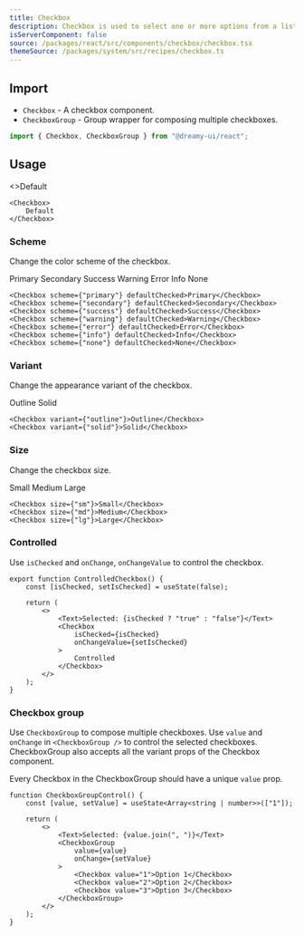 ```yaml
---
title: Checkbox
description: Checkbox is used to select one or more options from a list.
isServerComponent: false
source: /packages/react/src/components/checkbox/checkbox.tsx
themeSource: /packages/system/src/recipes/checkbox.ts
---
```


## Import

- `Checkbox` - A checkbox component.
- `CheckboxGroup` - Group wrapper for composing multiple checkboxes.

```jsx
import { Checkbox, CheckboxGroup } from "@dreamy-ui/react";
```

## Usage

<Wrapper>
	<Checkbox>
		<>Default</>
	</Checkbox>
</Wrapper>

```tsx
<Checkbox>
	Default
</Checkbox>
```

### Scheme

Change the color scheme of the checkbox.

<Wrapper>
	<Checkbox scheme={"primary"} defaultChecked>Primary</Checkbox>
	<Checkbox scheme={"secondary"} defaultChecked>Secondary</Checkbox>
	<Checkbox scheme={"success"} defaultChecked>Success</Checkbox>
	<Checkbox scheme={"warning"} defaultChecked>Warning</Checkbox>
	<Checkbox scheme={"error"} defaultChecked>Error</Checkbox>
	<Checkbox scheme={"info"} defaultChecked>Info</Checkbox>
	<Checkbox scheme={"none"} defaultChecked>None</Checkbox>
</Wrapper>

```tsx
<Checkbox scheme={"primary"} defaultChecked>Primary</Checkbox>
<Checkbox scheme={"secondary"} defaultChecked>Secondary</Checkbox>
<Checkbox scheme={"success"} defaultChecked>Success</Checkbox>
<Checkbox scheme={"warning"} defaultChecked>Warning</Checkbox>
<Checkbox scheme={"error"} defaultChecked>Error</Checkbox>
<Checkbox scheme={"info"} defaultChecked>Info</Checkbox>
<Checkbox scheme={"none"} defaultChecked>None</Checkbox>
```

### Variant

Change the appearance variant of the checkbox.

<Wrapper>
	<Checkbox variant={"outline"}>Outline</Checkbox>
	<Checkbox variant={"solid"}>Solid</Checkbox>
</Wrapper>

```tsx
<Checkbox variant={"outline"}>Outline</Checkbox>
<Checkbox variant={"solid"}>Solid</Checkbox>
```

### Size

Change the checkbox size.

<Wrapper>
	<Checkbox size={"sm"}>Small</Checkbox>
	<Checkbox size={"md"}>Medium</Checkbox>
	<Checkbox size={"lg"}>Large</Checkbox>
</Wrapper>

```tsx
<Checkbox size={"sm"}>Small</Checkbox>
<Checkbox size={"md"}>Medium</Checkbox>
<Checkbox size={"lg"}>Large</Checkbox>
```

### Controlled

Use `isChecked` and `onChange`, `onChangeValue` to control the checkbox.

<Wrapper>
	<ControlledCheckbox />
</Wrapper>

```tsx
export function ControlledCheckbox() {
    const [isChecked, setIsChecked] = useState(false);

    return (
        <>
            <Text>Selected: {isChecked ? "true" : "false"}</Text>
            <Checkbox
                isChecked={isChecked}
                onChangeValue={setIsChecked}
            >
                Controlled
            </Checkbox>
        </>
    );
}
```

### Checkbox group

Use `CheckboxGroup` to compose multiple checkboxes. Use `value` and `onChange` in `<CheckboxGroup />` to control the selected checkboxes. CheckboxGroup also accepts all the variant props of the Checkbox component.

Every Checkbox in the CheckboxGroup should have a unique `value` prop.

<Wrapper>
	<CheckboxGroupControl />
</Wrapper>

```tsx
function CheckboxGroupControl() {
    const [value, setValue] = useState<Array<string | number>>(["1"]);

    return (
        <>
            <Text>Selected: {value.join(", ")}</Text>
            <CheckboxGroup
                value={value}
                onChange={setValue}
            >
                <Checkbox value="1">Option 1</Checkbox>
                <Checkbox value="2">Option 2</Checkbox>
                <Checkbox value="3">Option 3</Checkbox>
            </CheckboxGroup>
        </>
    );
}
```
